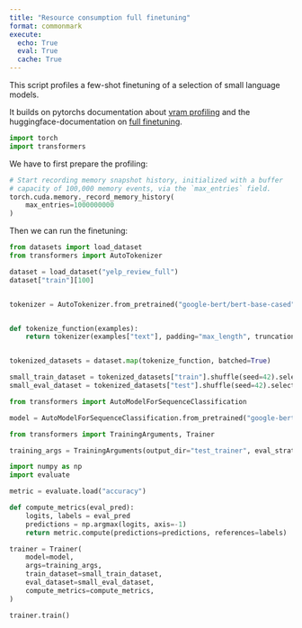 ```yaml
---
title: "Resource consumption full finetuning"
format: commonmark
execute: 
  echo: True
  eval: True
  cache: True
---
```



This script profiles a few-shot finetuning of a selection of small language models.

It builds on pytorchs documentation about [vram profiling](https://pytorch.org/blog/understanding-gpu-memory-1/) and the huggingface-documentation on [full finetuning](https://huggingface.co/docs/transformers/training).

```python
import torch
import transformers
```

We have to first prepare the profiling:
```python
# Start recording memory snapshot history, initialized with a buffer
# capacity of 100,000 memory events, via the `max_entries` field.
torch.cuda.memory._record_memory_history(
    max_entries=1000000000
)
```

Then we can run the finetuning:

```python
from datasets import load_dataset
from transformers import AutoTokenizer

dataset = load_dataset("yelp_review_full")
dataset["train"][100]


tokenizer = AutoTokenizer.from_pretrained("google-bert/bert-base-cased")


def tokenize_function(examples):
    return tokenizer(examples["text"], padding="max_length", truncation=True)


tokenized_datasets = dataset.map(tokenize_function, batched=True)

small_train_dataset = tokenized_datasets["train"].shuffle(seed=42).select(range(1000))
small_eval_dataset = tokenized_datasets["test"].shuffle(seed=42).select(range(1000))

from transformers import AutoModelForSequenceClassification

model = AutoModelForSequenceClassification.from_pretrained("google-bert/bert-base-cased", num_labels=5, torch_dtype="auto")

from transformers import TrainingArguments, Trainer

training_args = TrainingArguments(output_dir="test_trainer", eval_strategy="epoch")

import numpy as np
import evaluate

metric = evaluate.load("accuracy")

def compute_metrics(eval_pred):
    logits, labels = eval_pred
    predictions = np.argmax(logits, axis=-1)
    return metric.compute(predictions=predictions, references=labels)

trainer = Trainer(
    model=model,
    args=training_args,
    train_dataset=small_train_dataset,
    eval_dataset=small_eval_dataset,
    compute_metrics=compute_metrics,
)

trainer.train()

```